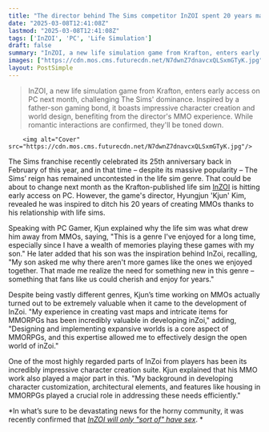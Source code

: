 ```yaml
---
title: "The director behind The Sims competitor InZOI spent 20 years making MMOs, but he ditched the massive RPGs after playing life sims with his son"
date: "2025-03-08T12:41:08Z"
lastmod: "2025-03-08T12:41:08Z"
tags: ['InZOI', 'PC', 'Life Simulation']
draft: false
summary: "InZOI, a new life simulation game from Krafton, enters early access on PC next month, challenging The Sims' dominance. Inspired by a father-son gaming bond, it boasts impressive character creation and world design, benefiting from the director's MMO experience.  While romantic interactions are confirmed, they'll be toned down."
images: ["https://cdn.mos.cms.futurecdn.net/N7dwnZ7dnavcxQLSxmGTyK.jpg"]
layout: PostSimple
---
```

> InZOI, a new life simulation game from Krafton, enters early access on PC next month, challenging The Sims' dominance. Inspired by a father-son gaming bond, it boasts impressive character creation and world design, benefiting from the director's MMO experience.  While romantic interactions are confirmed, they'll be toned down.


        <img alt="Cover" src="https://cdn.mos.cms.futurecdn.net/N7dwnZ7dnavcxQLSxmGTyK.jpg"/>
        
The Sims franchise recently celebrated its 25th anniversary back in February of this year, and in that time – despite its massive popularity – The Sims’ reign has remained uncontested in the life sim genre. That could be about to change next month as the Krafton-published life sim [<u>InZOI</u>](https://www.gamesradar.com/inzoi/) is hitting early access on PC. However, the game's director, Hyungjun 'Kjun' Kim, revealed he was inspired to ditch his 20 years of creating MMOs thanks to his relationship with life sims.

Speaking with PC Gamer, Kjun explained why the life sim was what drew him away from MMOs, saying, "This is a genre I've enjoyed for a long time, especially since I have a wealth of memories playing these games with my son." He later added that his son was the inspiration behind InZoi, recalling, "My son asked me why there aren't more games like the ones we enjoyed together. That made me realize the need for something new in this genre – something that fans like us could cherish and enjoy for years."

Despite being vastly different genres, Kjun’s time working on MMOs actually turned out to be extremely valuable when it came to the development of InZoi. "My experience in creating vast maps and intricate items for MMORPGs has been incredibly valuable in developing inZoi," adding, "Designing and implementing expansive worlds is a core aspect of MMORPGs, and this expertise allowed me to effectively design the open world of inZoi."

One of the most highly regarded parts of InZoi from players has been its incredibly impressive character creation suite. Kjun explained that his MMO work also played a major part in this. "My background in developing character customization, architectural elements, and features like housing in MMORPGs played a crucial role in addressing these needs efficiently."

*In what’s sure to be devastating news for the horny community, it was recently confirmed that *[<u><em>InZOI will only "sort of" have sex</em></u>](https://www.gamesradar.com/games/simulation/the-sims-4s-hyper-realistic-competitor-inzoi-will-only-sort-of-have-sex-but-im-sure-a-wicked-whims-style-mod-will-take-care-of-the-rest/)*. *
        